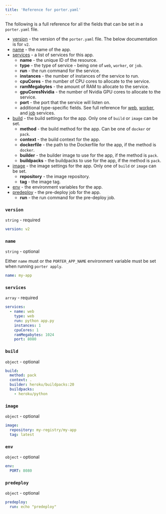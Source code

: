 ```yaml
---
title: 'Reference for porter.yaml'
---
```


The following is a full reference for all the fields that can be set in a `porter.yaml` file.

- [version](#version) \- the version of the `porter.yaml` file. The below documentation is for `v2`.
- [name](#name) \- the name of the app.
- [services](#services) \- a list of services for this app.
  - **name** - the unique ID of the resource.
  - **type** - the type of service - being one of `web`, `worker`, or `job`.
  - **run** - the run command for the service.
  - **instances** - the number of instances of the service to run.
  - **cpuCores** - the number of CPU cores to allocate to the service.
  - **ramMegabytes** - the amount of RAM to allocate to the service.
  - **gpuCoresNvidia** - the number of Nvidia GPU cores to allocate to the service.
  - **port** - the port that the service will listen on.
  - additional type-specific fields. See full reference for [web](/new/deploy/configuration-as-code/services/web-service), [worker](/new/deploy/configuration-as-code/services/worker-service), and [job](/new/deploy/configuration-as-code/services/job-service) services.
- [build](#build) \- the build settings for the app. Only one of `build` or `image` can be set.
  - **method** - the build method for the app. Can be one of `docker` or `pack`.
  - **context** - the build context for the app.
  - **dockerfile** - the path to the Dockerfile for the app, if the method is `docker`.
  - **builder** - the builder image to use for the app, if the method is `pack`.
  - **buildpacks** - the buildpacks to use for the app, if the method is `pack`.
- [image](#image) \- the image settings for the app. Only one of `build` or `image` can be set.
  - **repository** - the image repository.
  - **tag** - the image tag.
- [env](#env) \- the environment variables for the app.
- [predeploy](#predeploy) \- the pre-deploy job for the app.
  - **run** - the run command for the pre-deploy job.

### `version`

`string` - required

```yaml
version: v2
```

### `name`

`string` - optional

Either `name` must or the `PORTER_APP_NAME` environment variable must be set when running `porter apply`.

```yaml
name: my-app
```

### `services`

`array` - required

```yaml
services:
  - name: web
    type: web
    run: python app.py
    instances: 1
    cpuCores: 1
    ramMegabytes: 1024
    port: 8080
```

### `build`

`object` - optional

```yaml
build:
  method: pack
  context: .
  builder: heroku/buildpacks:20
  buildpacks:
    - heroku/python
```

### `image`

`object` - optional

```yaml
image:
  repository: my-registry/my-app
  tag: latest
```

### `env`

`object` - optional

```yaml
env:
  PORT: 8080
```

### `predeploy`

`object` - optional

```yaml
predeploy:
  run: echo "predeploy"
```
